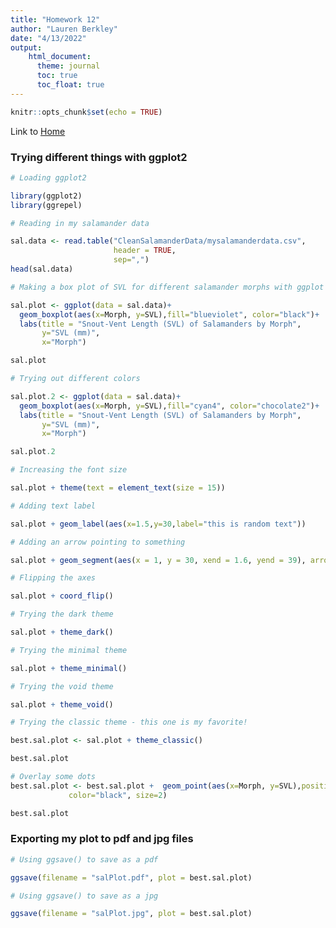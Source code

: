 ```yaml
---
title: "Homework 12"
author: "Lauren Berkley"
date: "4/13/2022"
output:
    html_document:
      theme: journal
      toc: true
      toc_float: true
---
```


```r
knitr::opts_chunk$set(echo = TRUE)
```

Link to [Home](index.html)

### Trying different things with ggplot2
```r
# Loading ggplot2

library(ggplot2)
library(ggrepel)

# Reading in my salamander data

sal.data <- read.table("CleanSalamanderData/mysalamanderdata.csv",
                       header = TRUE,
                       sep=",")
head(sal.data)

# Making a box plot of SVL for different salamander morphs with ggplot

sal.plot <- ggplot(data = sal.data)+
  geom_boxplot(aes(x=Morph, y=SVL),fill="blueviolet", color="black")+
  labs(title = "Snout-Vent Length (SVL) of Salamanders by Morph",
       y="SVL (mm)",
       x="Morph")

sal.plot

# Trying out different colors

sal.plot.2 <- ggplot(data = sal.data)+
  geom_boxplot(aes(x=Morph, y=SVL),fill="cyan4", color="chocolate2")+
  labs(title = "Snout-Vent Length (SVL) of Salamanders by Morph",
       y="SVL (mm)",
       x="Morph")

sal.plot.2

# Increasing the font size

sal.plot + theme(text = element_text(size = 15))

# Adding text label

sal.plot + geom_label(aes(x=1.5,y=30,label="this is random text")) 

# Adding an arrow pointing to something

sal.plot + geom_segment(aes(x = 1, y = 30, xend = 1.6, yend = 39), arrow = arrow(length = unit(0.5, "cm")))

# Flipping the axes

sal.plot + coord_flip()

# Trying the dark theme

sal.plot + theme_dark()

# Trying the minimal theme

sal.plot + theme_minimal()

# Trying the void theme

sal.plot + theme_void()

# Trying the classic theme - this one is my favorite!

best.sal.plot <- sal.plot + theme_classic()

best.sal.plot

# Overlay some dots
best.sal.plot <- best.sal.plot +  geom_point(aes(x=Morph, y=SVL),position=position_jitter(width=0.1, height=0.7),
             color="black", size=2)

best.sal.plot
```

### Exporting my plot to pdf and jpg files
```r
# Using ggsave() to save as a pdf

ggsave(filename = "salPlot.pdf", plot = best.sal.plot)

# Using ggsave() to save as a jpg

ggsave(filename = "salPlot.jpg", plot = best.sal.plot)
```

